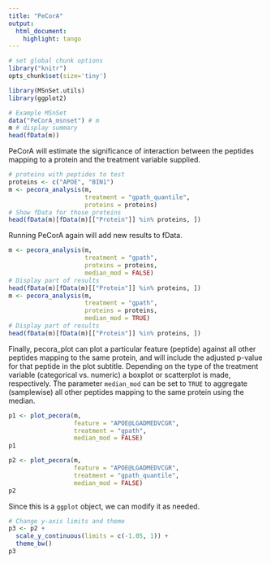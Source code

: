 ```yaml
---
title: "PeCorA" 
output: 
  html_document: 
    highlight: tango
---
```


<!--
%\VignetteEngine{knitr::rmarkdown} 
%\VignetteIndexEntry{PeCorA}
%\VignetteKeyword{MSnSet.utils} 
%\VignettePackage{MSnSet.utils}
-->

```r
# set global chunk options
library("knitr")
opts_chunk$set(size='tiny')
```

```r
library(MSnSet.utils)
library(ggplot2)

# Example MSnSet
data("PeCorA_msnset") # m
m # display summary
head(fData(m))
```

PeCorA will estimate the significance of interaction between the peptides
mapping to a protein and the treatment variable supplied.

```r
# proteins with peptides to test
proteins <- c("APOE", "BIN1")
m <- pecora_analysis(m,
                     treatment = "gpath_quantile",
                     proteins = proteins)
# Show fData for those proteins
head(fData(m)[fData(m)[["Protein"]] %in% proteins, ])
```

Running PeCorA again will add new results to fData.

```r
m <- pecora_analysis(m,
                     treatment = "gpath",
                     proteins = proteins,
                     median_mod = FALSE)
# Display part of results
head(fData(m)[fData(m)[["Protein"]] %in% proteins, ])
m <- pecora_analysis(m,
                     treatment = "gpath",
                     proteins = proteins,
                     median_mod = TRUE)
# Display part of results
head(fData(m)[fData(m)[["Protein"]] %in% proteins, ])
```

Finally, pecora_plot can plot a particular feature (peptide) against all other
peptides mapping to the same protein, and will include the adjusted p-value for
that peptide in the plot subtitle. Depending on the type of the treatment
variable (categorical vs. numeric) a boxplot or scatterplot is made,
respectively. The parameter `median_mod` can be set to `TRUE` to aggregate
(samplewise) all other peptides mapping to the same protein using the median.

```r
p1 <- plot_pecora(m, 
                  feature = "APOE@LGADMEDVCGR", 
                  treatment = "gpath", 
                  median_mod = FALSE)
p1
```

```r
p2 <- plot_pecora(m, 
                  feature = "APOE@LGADMEDVCGR", 
                  treatment = "gpath_quantile", 
                  median_mod = FALSE)
p2
```

Since this is a `ggplot` object, we can modify it as needed.

```r
# Change y-axis limits and theme
p3 <- p2 + 
  scale_y_continuous(limits = c(-1.05, 1)) +
  theme_bw()
p3
```


